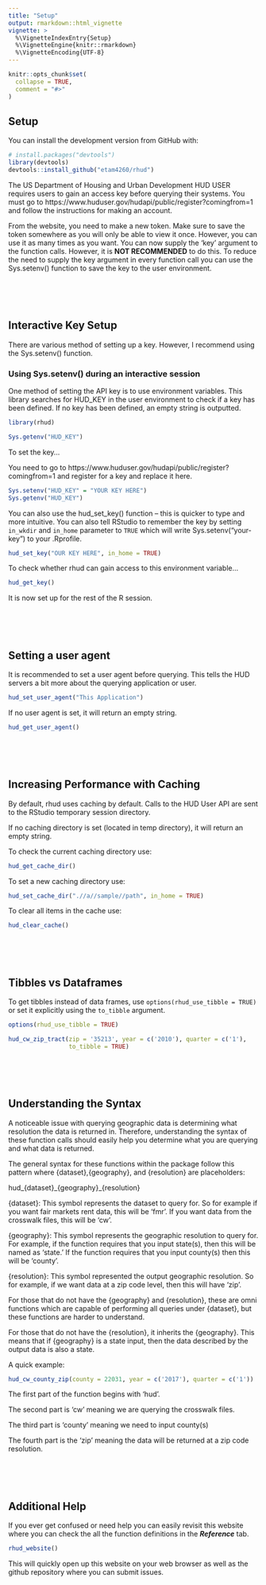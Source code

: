 ```yaml
---
title: "Setup"
output: rmarkdown::html_vignette
vignette: >
  %\VignetteIndexEntry{Setup}
  %\VignetteEngine{knitr::rmarkdown}
  %\VignetteEncoding{UTF-8}
---
```


```r
knitr::opts_chunk$set(
  collapse = TRUE,
  comment = "#>"
)
```

## Setup

You can install the development version from GitHub with:

```r
# install.packages("devtools")
library(devtools)
devtools::install_github("etam4260/rhud")
```

The US Department of Housing and Urban Development HUD USER requires users 
to gain an access key before querying their systems. You must go to https://www.huduser.gov/hudapi/public/register?comingfrom=1 and follow the 
instructions for making an account.

From the website, you need to make a new token. Make sure to save the token
somewhere as you will only be able to view it once. However, you can use it as
many times as you want. You can now supply the 'key' argument to the function
calls. However, it is **NOT RECOMMENDED** to do this. To reduce the need to
supply the key argument in every function call you can use the Sys.setenv()
function to save the key to the user environment.

<br><br><br>

## Interactive Key Setup

There are various method of setting up a key. However, I recommend using the
Sys.setenv() function. 

### Using Sys.setenv() during an interactive session
One method of setting the API key is to use environment variables. This library
searches for HUD_KEY in the user environment to check if a key has been defined.
If no key has been defined, an empty string is outputted. 

```r
library(rhud)

Sys.getenv("HUD_KEY")
```

To set the key...

You need to go to https://www.huduser.gov/hudapi/public/register?comingfrom=1 and register for a key and replace it here.

```r
Sys.setenv("HUD_KEY" = "YOUR KEY HERE")
Sys.getenv("HUD_KEY")
```

You can also use the hud_set_key() function -- this is quicker to type and more
intuitive. You can also tell RStudio to remember the key by setting `in_wkdir` and
`in_home` parameter to `TRUE` which will write Sys.setenv("your-key") to your
.Rprofile.

```r
hud_set_key("OUR KEY HERE", in_home = TRUE)
```

To check whether rhud can gain access to this environment variable...

```r
hud_get_key()
```

It is now set up for the rest of the R session.

<br><br><br>

## Setting a user agent

It is recommended to set a user agent before querying. This tells the HUD
servers a bit more about the querying application or user.

```r
hud_set_user_agent("This Application")
```

If no user agent is set, it will return an empty string.

```r
hud_get_user_agent()
```

<br><br><br>

## Increasing Performance with Caching

By default, rhud uses caching by default. Calls to the HUD User API are
sent to the RStudio temporary session directory.

If no caching directory is set (located in temp directory),
it will return an empty string.

To check the current caching directory use:

```r
hud_get_cache_dir()
```

To set a new caching directory use:

```r
hud_set_cache_dir(".//a//sample//path", in_home = TRUE)
```

To clear all items in the cache use:

```r
hud_clear_cache()
```

<br><br><br>

## Tibbles vs Dataframes

To get tibbles instead of data frames, use `options(rhud_use_tibble = TRUE)`
or set it explicitly using the `to_tibble` argument.

``` r
options(rhud_use_tibble = TRUE)

hud_cw_zip_tract(zip = '35213', year = c('2010'), quarter = c('1'),
                 to_tibble = TRUE)
```

<br><br><br>

## Understanding the Syntax

A noticeable issue with querying geographic data is determining what resolution
the data is returned in. Therefore, understanding the syntax of 
these function calls should easily help you determine what you are querying 
and what data is returned.

The general syntax for these functions within the package follow this pattern
where {dataset},{geography}, and {resolution} are placeholders:


hud\_{dataset}\_{geography}\_{resolution}


{dataset}: This symbol represents the dataset to query for. So for example if you want
fair markets rent data, this will be 'fmr'. If you want data from the crosswalk
files, this will be 'cw'.

{geography}: This symbol represents the geographic resolution to query for. 
For example, if the function requires that you input state(s), then this 
will be named as 'state.' If the function requires that you input
county(s) then this will be 'county'.

{resolution}: This symbol represented the output geographic resolution. So for example,
if we want data at a zip code level, then this will have 'zip'.

For those that do not have the {geography} and {resolution}, these are omni functions which 
are capable of performing all queries under {dataset}, but these functions are
harder to understand.

For those that do not have the {resolution}, it inherits the {geography}. This means that 
if {geography} is a state input, then the data described by the output data is also
a state.

A quick example:

```r
hud_cw_county_zip(county = 22031, year = c('2017'), quarter = c('1'))
```

The first part of the function begins with 'hud'.

The second part is 'cw' meaning we are querying the crosswalk files.

The third part is 'county' meaning we need to input county(s)

The fourth part is the 'zip' meaning the data will be returned 
at a zip code resolution.

<br><br><br>

## Additional Help

If you ever get confused or need help you can easily revisit this website 
where you can check the all the function definitions in the
***Reference*** tab.

```r
rhud_website()
```

This will quickly open up this website on your web browser
as well as the github repository where you can submit issues.
